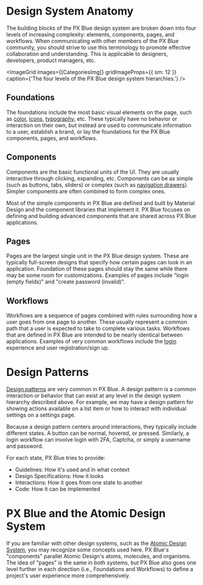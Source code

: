
# Design System Anatomy

The building blocks of the PX Blue design system are broken down into four levels of increasing complexity: elements, components, pages, and workflows. When communicating with other members of the PX Blue community, you should strive to use this terminology to promote effective collaboration and understanding. This is applicable to designers, developers, product managers, etc.

<ImageGrid
    images={[CategoriesImg]}
    gridImageProps={{ sm: 12 }}
    caption={'The four levels of the PX Blue design system hierarchies.'}
/>

## Foundations

The foundations include the most basic visual elements on the page, such as [color](/style/color), [icons](/style/iconography), [typography](/style/typography), etc. These typically have no behavior or interaction on their own, but instead are used to communicate information to a user, establish a brand, or lay the foundations for the PX Blue components, pages, and workflows.

## Components

Components are the basic functional units of the UI. They are usually interactive through clicking, expanding, etc. Components can be as simple (such as buttons, tabs, sliders) or complex (such as [navigation drawers](/patterns/navigation)). Simpler components are often combined to form complex ones.

Most of the simple components in PX Blue are defined and built by Material Design and the component libraries that implement it. PX Blue focuses on defining and building advanced components that are shared across PX Blue applications.

## Pages

Pages are the largest single unit in the PX Blue design system. These are typically full-screen designs that specify how certain pages can look in an application. Foundation of these pages should stay the same while there may be some room for customizations. Examples of pages include "login (empty fields)" and "create password (invalid)".

## Workflows

Workflows are a sequence of pages combined with rules surrounding how a user goes from one page to another. These usually represent a common path that a user is expected to take to complete various tasks. Workflows that are defined in PX Blue are intended to be nearly identical between applications. Examples of very common workflows include the [login](/patterns/login) experience and user registration/sign up.

<Divider />

# Design Patterns

<RegularWidth>
    <ImageGrid images={[PatternStatesImg]} gridImageProps={{ sm: 12 }} />
</RegularWidth>

[Design patterns](/patterns) are very common in PX Blue. A design pattern is a common interaction or behavior that can exist at any level in the design system hierarchy described above. For example, we may have a design pattern for showing actions available on a list item or how to interact with individual settings on a settings page.

Because a design pattern centers around interactions, they typically include different states. A button can be normal, hovered, or pressed. Similarly, a login workflow can involve login with 2FA, Captcha, or simply a username and password.

For each state, PX Blue tries to provide:

-   Guidelines: How it's used and in what context
-   Design Specifications: How it looks
-   Interactions: How it goes from one state to another
-   Code: How it can be implemented

<Divider />

# PX Blue and the Atomic Design System

If you are familiar with other design systems, such as the [Atomic Design System](https://atomicdesign.bradfrost.com/), you may recognize some concepts used here. PX Blue's "components" parallel Atomic Design's atoms, molecules, and organisms. The idea of "pages" is the same in both systems, but PX Blue also goes one level further in each direction (i.e., Foundations and Workflows) to define a project's user experience more comprehensively.
